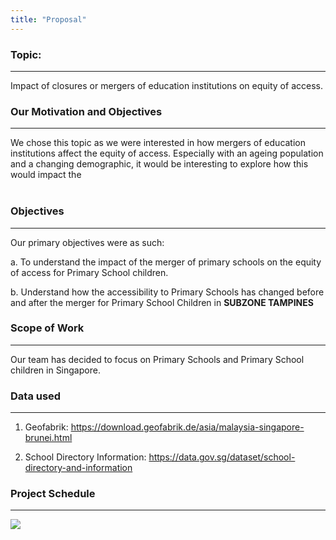 ```yaml
---
title: "Proposal"
---
```


### Topic:

------------------------------------------------------------------------

<div>

Impact of closures or mergers of education institutions on equity of access.

</div>

### Our Motivation and Objectives

------------------------------------------------------------------------

::: {#motivation-text}
We chose this topic as we were interested in how mergers of education institutions affect the equity of access. Especially with an ageing population and a changing demographic, it would be interesting to explore how this would impact the \
\
:::

### Objectives

------------------------------------------------------------------------

<div>

Our primary objectives were as such:

a\. To understand the impact of the merger of primary schools on the equity of access for Primary School children.

b\. Understand how the accessibility to Primary Schools has changed before and after the merger for Primary School Children in **SUBZONE TAMPINES**

</div>

### Scope of Work

------------------------------------------------------------------------

<div>

Our team has decided to focus on Primary Schools and Primary School children in Singapore.

</div>

### Data used

------------------------------------------------------------------------

<div>

1.  Geofabrik: <https://download.geofabrik.de/asia/malaysia-singapore-brunei.html>

2.  School Directory Information: <https://data.gov.sg/dataset/school-directory-and-information> 

</div>

### Project Schedule

------------------------------------------------------------------------

![](Project%20Timeline.png)
